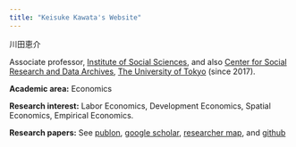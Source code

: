 ```yaml
---
title: "Keisuke Kawata's Website"
---
```


川田恵介

Associate professor, [Institute of Social Sciences](https://www.iss.u-tokyo.ac.jp/), and also [Center for Social Research and Data Archives](https://csrda.iss.u-tokyo.ac.jp/english/), [The University of Tokyo](https://www.u-tokyo.ac.jp/en/index.html) (since 2017).

**Academic area:** Economics

**Research interest:** Labor Economics, Development Economics, Spatial Economics, Empirical Economics.

**Research papers:** See [publon](https://publons.com/researcher/3520251/keisuke-kawata/publications/), [google scholar](https://scholar.google.com/citations?user=edeB7xsAAAAJ&hl=en&oi=ao), [researcher map](https://researchmap.jp/kawatakeisuke?lang=en), and [github](https://github.com/tetokawata)
